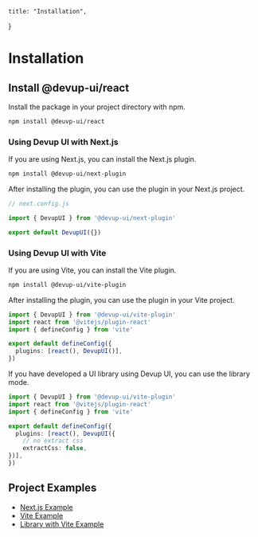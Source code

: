     title: "Installation",
}

# Installation

## Install @devup-ui/react

Install the package in your project directory with npm.

```bash
npm install @deuvp-ui/react
```

### Using Devup UI with Next.js

If you are using Next.js, you can install the Next.js plugin.

```bash
npm install @devup-ui/next-plugin
```

After installing the plugin, you can use the plugin in your Next.js project.

```js
// next.config.js

import { DevupUI } from '@devup-ui/next-plugin'

export default DevupUI({})
````

### Using Devup UI with Vite

If you are using Vite, you can install the Vite plugin.

```bash
npm install @devup-ui/vite-plugin
```

After installing the plugin, you can use the plugin in your Vite project.

```ts
import { DevupUI } from '@devup-ui/vite-plugin'
import react from '@vitejs/plugin-react'
import { defineConfig } from 'vite'

export default defineConfig({
  plugins: [react(), DevupUI()],
})
```

If you have developed a UI library using Devup UI, you can use the library mode.

```ts
import { DevupUI } from '@devup-ui/vite-plugin'
import react from '@vitejs/plugin-react'
import { defineConfig } from 'vite'

export default defineConfig({
  plugins: [react(), DevupUI({
    // no extract css
    extractCss: false,
})],
})
```

## Project Examples

- [Next.js Example](https://github.com/dev-five-git/devup-ui/tree/main/apps/next)
- [Vite Example](https://github.com/dev-five-git/devup-ui/tree/main/apps/vite)
- [Library with Vite Example](https://github.com/dev-five-git/devup-ui/tree/main/apps/vite-lib)
